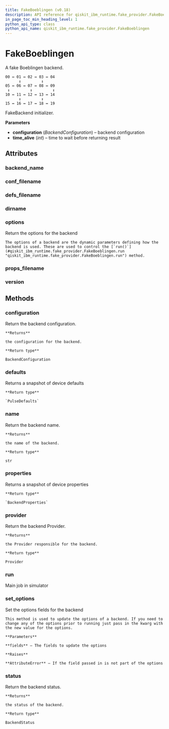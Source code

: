 ```yaml
---
title: FakeBoeblingen (v0.18)
description: API reference for qiskit_ibm_runtime.fake_provider.FakeBoeblingen in qiskit-ibm-runtime v0.18
in_page_toc_min_heading_level: 1
python_api_type: class
python_api_name: qiskit_ibm_runtime.fake_provider.FakeBoeblingen
---
```


# FakeBoeblingen

<Class id="qiskit_ibm_runtime.fake_provider.FakeBoeblingen" isDedicatedPage={true} github="https://github.com/qiskit/qiskit-ibm-runtime/tree/stable/0.18/qiskit_ibm_runtime/fake_provider/backends/boeblingen/fake_boeblingen.py" signature="FakeBoeblingen" modifiers="class">
  A fake Boeblingen backend.

  ```text
  00 ↔ 01 ↔ 02 ↔ 03 ↔ 04
        ↕         ↕
  05 ↔ 06 ↔ 07 ↔ 08 ↔ 09
   ↕         ↕         ↕
  10 ↔ 11 ↔ 12 ↔ 13 ↔ 14
        ↕         ↕
  15 ↔ 16 ↔ 17 ↔ 18 ↔ 19
  ```

  FakeBackend initializer.

  **Parameters**

  *   **configuration** (*BackendConfiguration*) – backend configuration
  *   **time\_alive** (*int*) – time to wait before returning result

  ## Attributes

  ### backend\_name

  <Attribute id="qiskit_ibm_runtime.fake_provider.FakeBoeblingen.backend_name" attributeValue="'fake_boeblingen'" />

  ### conf\_filename

  <Attribute id="qiskit_ibm_runtime.fake_provider.FakeBoeblingen.conf_filename" attributeValue="'conf_boeblingen.json'" />

  ### defs\_filename

  <Attribute id="qiskit_ibm_runtime.fake_provider.FakeBoeblingen.defs_filename" attributeValue="'defs_boeblingen.json'" />

  ### dirname

  <Attribute id="qiskit_ibm_runtime.fake_provider.FakeBoeblingen.dirname" attributeValue="'/home/runner/work/qiskit-ibm-runtime/qiskit-ibm-runtime/qiskit_ibm_runtime/fake_provider/backends/boeblingen'" />

  ### options

  <Attribute id="qiskit_ibm_runtime.fake_provider.FakeBoeblingen.options">
    Return the options for the backend

    The options of a backend are the dynamic parameters defining how the backend is used. These are used to control the [`run()`](#qiskit_ibm_runtime.fake_provider.FakeBoeblingen.run "qiskit_ibm_runtime.fake_provider.FakeBoeblingen.run") method.
  </Attribute>

  ### props\_filename

  <Attribute id="qiskit_ibm_runtime.fake_provider.FakeBoeblingen.props_filename" attributeValue="'props_boeblingen.json'" />

  ### version

  <Attribute id="qiskit_ibm_runtime.fake_provider.FakeBoeblingen.version" attributeValue="1" />

  ## Methods

  ### configuration

  <Function id="qiskit_ibm_runtime.fake_provider.FakeBoeblingen.configuration" signature="configuration()">
    Return the backend configuration.

    **Returns**

    the configuration for the backend.

    **Return type**

    BackendConfiguration
  </Function>

  ### defaults

  <Function id="qiskit_ibm_runtime.fake_provider.FakeBoeblingen.defaults" signature="defaults()">
    Returns a snapshot of device defaults

    **Return type**

    `PulseDefaults`
  </Function>

  ### name

  <Function id="qiskit_ibm_runtime.fake_provider.FakeBoeblingen.name" signature="name()">
    Return the backend name.

    **Returns**

    the name of the backend.

    **Return type**

    str
  </Function>

  ### properties

  <Function id="qiskit_ibm_runtime.fake_provider.FakeBoeblingen.properties" signature="properties()">
    Returns a snapshot of device properties

    **Return type**

    `BackendProperties`
  </Function>

  ### provider

  <Function id="qiskit_ibm_runtime.fake_provider.FakeBoeblingen.provider" signature="provider()">
    Return the backend Provider.

    **Returns**

    the Provider responsible for the backend.

    **Return type**

    Provider
  </Function>

  ### run

  <Function id="qiskit_ibm_runtime.fake_provider.FakeBoeblingen.run" signature="run(run_input, **kwargs)">
    Main job in simulator
  </Function>

  ### set\_options

  <Function id="qiskit_ibm_runtime.fake_provider.FakeBoeblingen.set_options" signature="set_options(**fields)">
    Set the options fields for the backend

    This method is used to update the options of a backend. If you need to change any of the options prior to running just pass in the kwarg with the new value for the options.

    **Parameters**

    **fields** – The fields to update the options

    **Raises**

    **AttributeError** – If the field passed in is not part of the options
  </Function>

  ### status

  <Function id="qiskit_ibm_runtime.fake_provider.FakeBoeblingen.status" signature="status()">
    Return the backend status.

    **Returns**

    the status of the backend.

    **Return type**

    BackendStatus
  </Function>
</Class>

